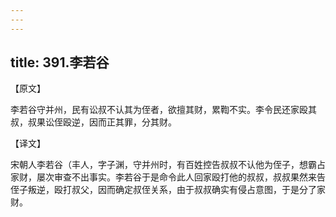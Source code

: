 ```yaml
---
---
---
```

title: 391.李若谷
---



【原文】

李若谷守并州，民有讼叔不认其为侄者，欲擅其财，累鞫不实。李令民还家殴其叔，叔果讼侄殴逆，因而正其罪，分其财。

【译文】

宋朝人李若谷（丰人，字子渊，守并州时，有百姓控告叔叔不认他为侄子，想霸占家财，屡次审查不出事实。李若谷于是命令此人回家殴打他的叔叔，叔叔果然来告侄子叛逆，殴打叔父，因而确定叔侄关系，由于叔叔确实有侵占意图，于是分了家财。